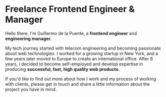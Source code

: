 # Freelance Frontend Engineer & Manager

Hello there, I'm Guillermo de la Puente, a **frontend engineer** and **engineering manager.**

My tech journey started with telecom engineering and becoming passionate about web technologies.
I worked for a growing startup in New York, and a few years later moved to Europe to create an international office. After 8 years,
I decided to become self-employed and develop expertise in producing **successful, fast,
high quality web products.**

If you'd like to find out more about how I work and my process of working with clients, please
get in touch and share a little information about the project you have in mind.
